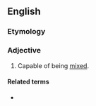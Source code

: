 ==English==

===Etymology===
{{suffix|mix|able|lang=en}}

===Adjective===
{{en-adj}}

# Capable of being [[mixed]].

====Related terms====
* {{l|en|miscible}} {{q|see for translations}}